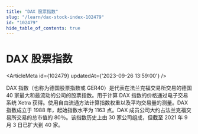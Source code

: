 ```yaml
---
title: "DAX 股票指数"
slug: "/learn/dax-stock-index-102479"
id: "102479"
hide_table_of_contents: true
---
```



# DAX 股票指数

<ArticleMeta id={102479} updatedAt={'2023-09-26 13:59:00'} />
<div className='border-solid border-b border-t-0 my-4 border-[var(--ifm-color-gray-300)]' />

DAX 指数（也称为德国股票指数或 GER40）是代表在法兰克福交易所交易的德国 40 家最大和最流动的公司的股票指数。用于计算 DAX 指数的价格通过电子交易系统 Xetra 获得。使用自由流通方法计算指数权重以及平均交易量的测量。DAX 指数成立于 1988 年，起始指数水平为 1163 点。DAX 成员公司大约占法兰克福交易所交易的总市值的 80％。该指数历史上由 30 家公司组成，但截至 2021 年 9 月 3 日已扩大到 40 家。
